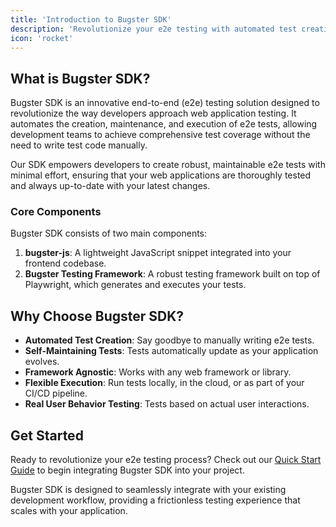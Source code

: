 ```yaml
---
title: 'Introduction to Bugster SDK'
description: 'Revolutionize your e2e testing with automated test creation and maintenance'
icon: 'rocket'
---
```


## What is Bugster SDK?

Bugster SDK is an innovative end-to-end (e2e) testing solution designed to revolutionize the way developers approach web application testing. It automates the creation, maintenance, and execution of e2e tests, allowing development teams to achieve comprehensive test coverage without the need to write test code manually.

Our SDK empowers developers to create robust, maintainable e2e tests with minimal effort, ensuring that your web applications are thoroughly tested and always up-to-date with your latest changes.

### Core Components

Bugster SDK consists of two main components:

1. **bugster-js**: A lightweight JavaScript snippet integrated into your frontend codebase.
2. **Bugster Testing Framework**: A robust testing framework built on top of Playwright, which generates and executes your tests.

## Why Choose Bugster SDK?

- **Automated Test Creation**: Say goodbye to manually writing e2e tests.
- **Self-Maintaining Tests**: Tests automatically update as your application evolves.
- **Framework Agnostic**: Works with any web framework or library.
- **Flexible Execution**: Run tests locally, in the cloud, or as part of your CI/CD pipeline.
- **Real User Behavior Testing**: Tests based on actual user interactions.

## Get Started

Ready to revolutionize your e2e testing process? Check out our [Quick Start Guide](/quickstart) to begin integrating Bugster SDK into your project.

<Tip>
Bugster SDK is designed to seamlessly integrate with your existing development workflow, providing a frictionless testing experience that scales with your application.
</Tip>

